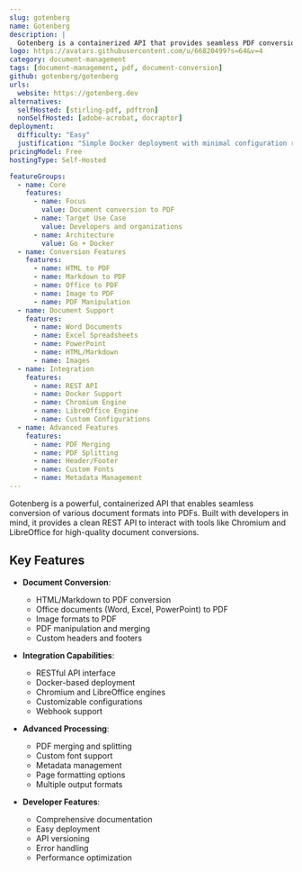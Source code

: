 ```yaml
---
slug: gotenberg
name: Gotenberg
description: |
  Gotenberg is a containerized API that provides seamless PDF conversion capabilities, allowing developers to convert various document formats like HTML, Markdown, Word, and Excel into PDFs using tools like Chromium and LibreOffice.
logo: https://avatars.githubusercontent.com/u/66820499?s=64&v=4
category: document-management
tags: [document-management, pdf, document-conversion]
github: gotenberg/gotenberg
urls:
  website: https://gotenberg.dev
alternatives:
  selfHosted: [stirling-pdf, pdftron]
  nonSelfHosted: [adobe-acrobat, docraptor]
deployment:
  difficulty: "Easy"
  justification: "Simple Docker deployment with minimal configuration required"
pricingModel: Free
hostingType: Self-Hosted

featureGroups:
  - name: Core
    features:
      - name: Focus
        value: Document conversion to PDF
      - name: Target Use Case
        value: Developers and organizations
      - name: Architecture
        value: Go + Docker
  - name: Conversion Features
    features:
      - name: HTML to PDF
      - name: Markdown to PDF
      - name: Office to PDF
      - name: Image to PDF
      - name: PDF Manipulation
  - name: Document Support
    features:
      - name: Word Documents
      - name: Excel Spreadsheets
      - name: PowerPoint
      - name: HTML/Markdown
      - name: Images
  - name: Integration
    features:
      - name: REST API
      - name: Docker Support
      - name: Chromium Engine
      - name: LibreOffice Engine
      - name: Custom Configurations
  - name: Advanced Features
    features:
      - name: PDF Merging
      - name: PDF Splitting
      - name: Header/Footer
      - name: Custom Fonts
      - name: Metadata Management
---
```


Gotenberg is a powerful, containerized API that enables seamless conversion of various document formats into PDFs. Built with developers in mind, it provides a clean REST API to interact with tools like Chromium and LibreOffice for high-quality document conversions.

## Key Features

- **Document Conversion**:

  - HTML/Markdown to PDF conversion
  - Office documents (Word, Excel, PowerPoint) to PDF
  - Image formats to PDF
  - PDF manipulation and merging
  - Custom headers and footers

- **Integration Capabilities**:

  - RESTful API interface
  - Docker-based deployment
  - Chromium and LibreOffice engines
  - Customizable configurations
  - Webhook support

- **Advanced Processing**:

  - PDF merging and splitting
  - Custom font support
  - Metadata management
  - Page formatting options
  - Multiple output formats

- **Developer Features**:
  - Comprehensive documentation
  - Easy deployment
  - API versioning
  - Error handling
  - Performance optimization
